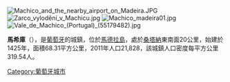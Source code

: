 [[Image:Machico_and_the_nearby_airport_on_Madeira.JPG|right]]
[[Image:Zarco_vylodění_v_Machicu.jpg|right]]
[[Image:Machico_madeira01.jpg|right]]
[[Image:Vale_de_Machico_(Portugal)_(55179482).jpg|right]]

{{Coord|32|42|N|16|46|W|display=title}}

'''馬希庫'''（{{lang-pt|Machico}}），是[[葡萄牙|葡萄牙]]的城鎮，位於[[馬德拉島|馬德拉島]]，處於[[桑塔納_(馬德拉)|桑塔納]]東南面20公里，始建於1425年，面積68.31平方公里，2011年人口21,828，該城鎮人口密度每平方公里319.54人。

{{Portugal-geo-stub}}
[[Category:葡萄牙城市|Category:葡萄牙城市]]